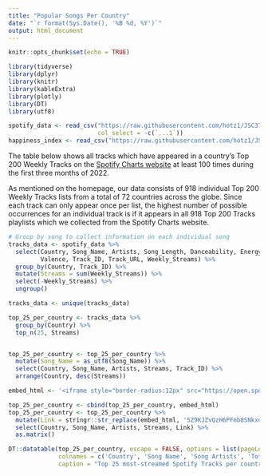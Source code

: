 ```yaml
---
title: "Popular Songs Per Country"
date: "`r format(Sys.Date(), '%B %d, %Y')`"
output: html_document
---
```

<style type="text/css">
.navbar {
  background-color:#1db954;
}
.main-container {
  max-width: 1600px;
  font-size: 16px;
  margin-left: auto;
  margin-right: auto;
}
</style>

```r
knitr::opts_chunk$set(echo = TRUE)
```

```r
library(tidyverse)
library(dplyr)
library(knitr)
library(kableExtra)
library(plotly)
library(DT)
library(utf8)
```

```r
spotify_data <- read_csv("https://raw.githubusercontent.com/hotz1/JSC370-HW5/main/spotify_data_full.csv", 
                         col_select = -c(`...1`))
happiness_index <- read_csv("https://raw.githubusercontent.com/hotz1/JSC370-HW5/main/happiness_data.csv")
```

The table below shows all tracks which have appeared in a country's Top 200 Weekly Tracks on the [Spotify Charts website](https://spotifycharts.com/regional/global/daily/latest) at least 100 times during the first three months of 2022.

As mentioned on the homepage, our data consists of 918 individual Top 200 Weekly Tracks lists from a total of 72 countries across the globe. Since each track can only appear once per list, the highest number of possible occurrences for an individual track is if it appears in all 918 Top 200 Tracks playlists which we collected from the Spotify Charts website.

```r
# Group by song to collect information on each individual song
tracks_data <- spotify_data %>% 
  select(Country, Song_Name, Artists, Song_Length, Danceability, Energy,
         Valence, Track_ID, Track_URL, Weekly_Streams) %>%
  group_by(Country, Track_ID) %>%
  mutate(Streams = sum(Weekly_Streams)) %>%
  select(-Weekly_Streams) %>% 
  ungroup()

tracks_data <- unique(tracks_data)
```

```r
top_25_per_country <- tracks_data %>%
  group_by(Country) %>%
  top_n(25, Streams)


top_25_per_country <- top_25_per_country %>%
  mutate(Song_Name = as_utf8(Song_Name)) %>%
  select(Country, Song_Name, Artists, Streams, Track_ID) %>%
  arrange(Country, desc(Streams))

embed_html <- '<iframe style="border-radius:12px" src="https://open.spotify.com/embed/track/5Z9KJZvQzH6PFmb8SNkxuk?utm_source=generator" width="100%" height="80" frameBorder="0" allowfullscreen="" allow="autoplay; clipboard-write; encrypted-media; fullscreen; picture-in-picture"></iframe>'

top_25_per_country <- cbind(top_25_per_country, embed_html)
top_25_per_country <- top_25_per_country %>%
  mutate(Link = stringr::str_replace(embed_html, '5Z9KJZvQzH6PFmb8SNkxuk', Track_ID)) %>%
  select(Country, Song_Name, Artists, Streams, Link) %>%
  as.matrix()

DT::datatable(top_25_per_country, escape = FALSE, options = list(pageLength = 25),
              colnames = c('Country', 'Song Name', 'Song Artists', 'Total Streams in Country', 'Spotify Link'),
              caption = "Top 25 most-streamed Spotify Tracks per country between December 31, 2021 and April 1, 2022.")
```